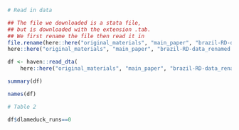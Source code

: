 

```r
# Read in data 

## The file we downloaded is a stata file, 
## but is downloaded with the extension .tab. 
## We first rename the file then read it in 
file.rename(here::here("original_materials", "main_paper", "brazil-RD-data.tab"),
here::here("original_materials", "main_paper", "brazil-RD-data_renamed.dta"))

df <- haven::read_dta(
    here::here("original_materials", "main_paper", "brazil-RD-data_renamed.dta"))

summary(df)

names(df)

# Table 2 

df$dlameduck_runs==0

```